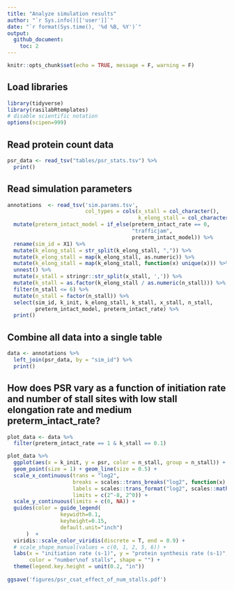 ```yaml
---
title: "Analyze simulation results"
author: "`r Sys.info()[['user']]`"
date: "`r format(Sys.time(), '%d %B, %Y')`"
output: 
  github_document:
    toc: 2
---
```


```r
knitr::opts_chunk$set(echo = TRUE, message = F, warning = F)
```

## Load libraries
```r
library(tidyverse)
library(rasilabRtemplates)
# disable scientific notation
options(scipen=999)
```

## Read protein count data
```r
psr_data <- read_tsv("tables/psr_stats.tsv") %>% 
  print()
```

## Read simulation parameters
```r
annotations  <- read_tsv('sim.params.tsv', 
                         col_types = cols(x_stall = col_character(),
                                          k_elong_stall = col_character())) %>%
  mutate(preterm_intact_model = if_else(preterm_intact_rate == 0, 
                                        "trafficjam", 
                                        preterm_intact_model)) %>% 
  rename(sim_id = X1) %>%
  mutate(k_elong_stall = str_split(k_elong_stall, ",")) %>%
  mutate(k_elong_stall = map(k_elong_stall, as.numeric)) %>%
  mutate(k_elong_stall = map(k_elong_stall, function(x) unique(x))) %>%
  unnest() %>%
  mutate(x_stall = stringr::str_split(x_stall, ',')) %>%
  mutate(k_stall = as.factor(k_elong_stall / as.numeric(n_stall))) %>%
  filter(n_stall <= 6) %>% 
  mutate(n_stall = factor(n_stall)) %>%
  select(sim_id, k_init, k_elong_stall, k_stall, x_stall, n_stall,
         preterm_intact_model, preterm_intact_rate) %>%
  print()
```

## Combine all data into a single table
```r
data <- annotations %>% 
  left_join(psr_data, by = "sim_id") %>% 
  print()
```

## How does PSR vary as a function of initiation rate and number of stall sites with low stall elongation rate and medium preterm_intact_rate?


```r
plot_data <- data %>% 
  filter(preterm_intact_rate == 1 & k_stall == 0.1)

plot_data %>% 
  ggplot(aes(x = k_init, y = psr, color = n_stall, group = n_stall)) +
  geom_point(size = 1) + geom_line(size = 0.5) +
  scale_x_continuous(trans = "log2",
                     breaks = scales::trans_breaks("log2", function(x) 2^x),
                     labels = scales::trans_format("log2", scales::math_format(2^.x)),
                     limits = c(2^-8, 2^0)) +
  scale_y_continuous(limits = c(0, NA)) +
  guides(color = guide_legend(
                 keywidth=0.1,
                 keyheight=0.15,
                 default.unit="inch")
      )  + 
  viridis::scale_color_viridis(discrete = T, end = 0.9) +
  # scale_shape_manual(values = c(0, 1, 2, 5, 6)) +                                                  
  labs(x = "initiation rate (s-1)", y = "protein synthesis rate (s-1)",
       color = "number\nof stalls", shape = "") +
  theme(legend.key.height = unit(0.2, "in"))                     
                         
ggsave('figures/psr_csat_effect_of_num_stalls.pdf') 
```
